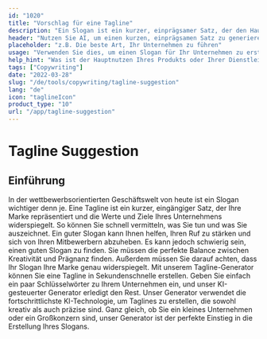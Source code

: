 ```yaml
---
id: "1020"
title: "Vorschlag für eine Tagline"
description: "Ein Slogan ist ein kurzer, einprägsamer Satz, der den Hauptnutzen eines Produkts oder einer Dienstleistung zusammenfasst. Er wird häufig in der Werbung und im Marketing verwendet und sollte in der Lage sein, die Essenz des Unternehmens in wenigen Worten zu erfassen."
header: "Nutzen Sie AI, um einen kurzen, einprägsamen Satz zu generieren, der den Hauptnutzen Ihres Produkts oder Ihrer Dienstleistung zusammenfasst."
placeholder: "z.B. Die beste Art, Ihr Unternehmen zu führen"
usage: "Verwenden Sie dies, um einen Slogan für Ihr Unternehmen zu erstellen."
help_hint: "Was ist der Hauptnutzen Ihres Produkts oder Ihrer Dienstleistung? Schreiben Sie es auf und wir machen daraus eine Tagline."
tags: ["Copywriting"]
date: "2022-03-28"
slug: "/de/tools/copywriting/tagline-suggestion"
lang: "de"
icon: "taglineIcon"
product_type: "10"
url: "/app/tagline-suggestion"
---
```


# Tagline Suggestion

## Einführung

In der wettbewerbsorientierten Geschäftswelt von heute ist ein Slogan wichtiger denn je. Eine Tagline ist ein kurzer, eingängiger Satz, der Ihre Marke repräsentiert und die Werte und Ziele Ihres Unternehmens widerspiegelt. So können Sie schnell vermitteln, was Sie tun und was Sie auszeichnet. Ein guter Slogan kann Ihnen helfen, Ihren Ruf zu stärken und sich von Ihren Mitbewerbern abzuheben. Es kann jedoch schwierig sein, einen guten Slogan zu finden. Sie müssen die perfekte Balance zwischen Kreativität und Prägnanz finden. Außerdem müssen Sie darauf achten, dass Ihr Slogan Ihre Marke genau widerspiegelt. Mit unserem Tagline-Generator können Sie eine Tagline in Sekundenschnelle erstellen. Geben Sie einfach ein paar Schlüsselwörter zu Ihrem Unternehmen ein, und unser KI-gesteuerter Generator erledigt den Rest. Unser Generator verwendet die fortschrittlichste KI-Technologie, um Taglines zu erstellen, die sowohl kreativ als auch präzise sind. Ganz gleich, ob Sie ein kleines Unternehmen oder ein Großkonzern sind, unser Generator ist der perfekte Einstieg in die Erstellung Ihres Slogans.
